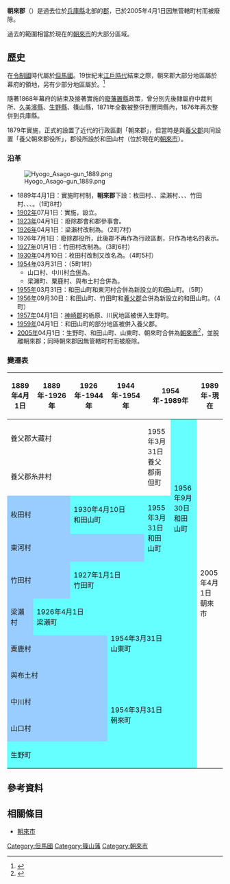 {{日本郡 (廢除)
| 郡 = 朝來郡
| 日文原名 = 朝来郡
| 平假名 = あさごぐん
| 羅馬字拼音 = Asago-gun
| 地圖 = 
| 廢除時間 = 2005年4月1日
| 廢除理由 = 無管轄町村
| 廢除時處置 = '''朝來郡''' → [[朝來市|朝來市]]
| 現在郡 = 朝來市
| 都道府縣 = 兵庫縣
| 編號 = 
| 町 = 4
| 村 = 
| 經度 = 
| 緯度 = 
| 註記 = 
|}}
'''朝來郡'''（{{jpn|j=朝来郡|kyu=朝來郡|hg=あさごぐん|rm=Asago gun|f=y}}）是過去位於[[兵庫縣|兵庫縣]]北部的[[郡|郡]]，已於2005年4月1日因無管轄町村而被廢除。

過去的範圍相當於現在的[[朝來市|朝來市]]的大部分區域。

== 歷史 ==
在[[令制國|令制國]]時代屬於[[但馬國|但馬國]]。19世紀末[[江戶時代|江戶時代]]結束之際，朝來郡大部分地區屬於幕府的領地，另有少部分地區屬於{{tsl|ja|篠山藩}}。<ref>{{Cite web| url=http://www.rekihaku.ac.jp/up-cgi/login.pl?p=param/kyud/db_param| title=舊高舊領取調帳資料庫檢索| publisher=[[國立歷史民俗博物館|國立歷史民俗博物館]]| language=ja| access-date=2021-12-26| archive-date=2020-08-25| archive-url=https://web.archive.org/web/20200825042351/http://www.rekihaku.ac.jp/up-cgi/login.pl?p=param%2Fkyud%2Fdb_param| dead-url=no}}</ref>

隨著1868年幕府的結束及接著實施的[[廢藩置縣|廢藩置縣]]政策，曾分別先後隸屬府中裁判所、[[久美濱縣|久美濱縣]]、[[生野縣|生野縣]]、篠山縣，1871年全數被整併到豐岡縣內，1876年再次整併到兵庫縣。

1879年實施{{tsl|ja|郡区町村編制法|郡區町村編制法}}，正式的設置了近代的行政區劃「朝來郡」，但當時是與[[養父郡_(兵庫縣)|養父郡]]共同設置「養父朝來郡役所」，郡役所設於和田山村（位於現在的[[朝來市|朝來市]]）。

=== 沿革 ===
[[File:Hyogo_Asago-gun_1889.png|right]]

* 1889年4月1日：實施町村制，'''朝來郡'''下設：枚田村、{{tsl|ja|東河村}}、梁瀨村、{{tsl|ja|粟鹿村}}、{{tsl|ja|与布土村|與布土村}}、竹田村、{{tsl|ja|中川村 (兵庫県)|中川村 (兵庫縣)|中川村}}、{{tsl|ja|山口村 (兵庫県朝来郡)|山口村 (兵庫縣朝來郡)|山口村}}、{{tsl|ja|生野町}}。（1町8村）
* [[1902年|1902年]]07月1日：實施{{tsl|ja|郡制}}，設立{{tsl|ja|郡参事会|郡參事會}}。
* [[1923年|1923年]]04月1日：廢除郡會和郡參事會。
* [[1926年|1926年]]04月1日：梁瀨村改制為{{tsl|ja|梁瀬町|梁瀨町}}。（2町7村）
* 1926年7月1日：廢除郡役所，此後郡不再作為行政區劃，只作為地名的表示。
* [[1927年|1927年]]01月1日：竹田村改制為{{tsl|ja|竹田町 (兵庫県)|竹田町 (兵庫縣)|竹田町}}。（3町6村）
* [[1930年|1930年]]04月10日：枚田村改制又改名為{{tsl|ja|和田山町}}。（4町5村）
* [[1954年|1954年]]03月31日：（5町1村）
** 山口村、中川村[[市町村合併|合併]]為{{tsl|ja|朝来町|朝來町}}。
** 梁瀨町、粟鹿村、與布土村合併為{{tsl|ja|山東町 (兵庫県)|山東町 (兵庫縣)|山東町}}。
* [[1955年|1955年]]03月31日：和田山町和東河村合併為新設立的和田山町。（5町）
* [[1956年|1956年]]09月30日：和田山町、竹田町和[[養父郡_(兵庫縣)|養父郡]]{{tsl|ja|南但町}}合併為新設立的和田山町。（4町）
* [[1957年|1957年]]04月1日：[[神崎郡|神崎郡]]{{tsl|ja|大河内町|大河內町}}的栃原、川尻地區被併入生野町。
* [[1959年|1959年]]04月1日：和田山町的部分地區被併入養父郡{{tsl|ja|養父町}}。
* [[2005年|2005年]]04月1日：生野町、和田山町、山東町、朝來町合併為[[朝來市|朝來市]]<ref>{{Cite web| url=http://www.city.asago.hyogo.jp/0000000196.html| title=合併的經緯| date=2012-01-25| publisher=朝來市政府| language=ja| accessdate=2017-01-12| archive-date=2021-01-17| archive-url=https://web.archive.org/web/20210117195553/http://www.city.asago.hyogo.jp/0000000196.html| dead-url=no}}</ref>，並脫離朝來郡；同時朝來郡因無管轄町村而被廢除。

=== 變遷表 ===
{| class="wikitable" style="font-size:x-small"
! 1889年4月1日
! 1889年-1926年
! 1926年-1944年
! 1944年-1954年
! colspan=2 | 1954年-1989年
! 1989年-現在
! 現在
|-
| colspan=4 | 養父郡大藏村
| rowspan=2 | 1955年3月31日<br />養父郡南但町
| rowspan=5 style="background-color:#6ff;" | 1956年9月30日<br />和田山町
| rowspan=11 colspan=2 | 2005年4月1日<br />朝來市
|-
| colspan=4 | 養父郡糸井村
|-
| colspan=2 style="background-color:#9cf;" | 枚田村
| colspan=2 style="background-color:#6ff;" | 1930年4月10日<br />和田山町
| rowspan=2 style="background-color:#6ff;" | 1955年3月31日<br />和田山町
|-
| colspan=4 style="background-color:#9cf;" | 東河村
|-
| colspan=2 style="background-color:#9cf;" | 竹田村
| colspan=3 style="background-color:#6ff;" | 1927年1月1日<br />竹田町
|-
| style="background-color:#9cf;" | 梁瀨村
| colspan=2 style="background-color:#6ff;" | 1926年4月1日<br />梁瀨町
| rowspan=3 colspan=3 style="background-color:#6ff;" | 1954年3月31日<br />山東町
|-
| colspan=3 style="background-color:#9cf;" | 粟鹿村
|-
| colspan=3 style="background-color:#9cf;" | 與布土村
|-
| colspan=3 style="background-color:#9cf;" | 中川村
| rowspan=2 colspan=3 style="background-color:#6ff;" | 1954年3月31日<br />朝來町
|-
| colspan=3 style="background-color:#9cf;" | 山口村
|-
| colspan=6 style="background-color:#6ff;" | 生野町
|}

== 參考資料 ==
{{reflist}}

== 相關條目 ==
* [[朝來市|朝來市]]

{{但馬國的郡}}

[[Category:但馬國|Category:但馬國]]
[[Category:篠山藩|Category:篠山藩]]
[[Category:朝來市|Category:朝來市]]